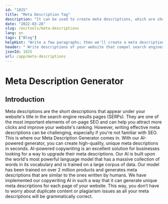 ```yaml
---
id: "1825"
title: "Meta Description Tag"
description: "It can be used to create meta descriptions, which are short summaries of the page that appear in search engine results."
date: "2022-03-28"
slug: /en/tools/meta-descriptions
lang: en
tags: ["Blog"]
helpHint: "Write a few paragraphs; then we'll create a meta description for the given text."
header: " Write descriptions of your website that compel search engines to rank your website."
jsonId: 1825
url: /app/meta-descriptions
---
```


# Meta Description Generator

## Introduction

Meta descriptions are the short descriptions that appear under your website's title in the search engine results pages (SERPs). They are one of the most important elements of on-page SEO and can help you attract more clicks and improve your website's ranking. However, writing effective meta descriptions can be challenging, especially if you're not familiar with SEO. This is where our Meta Description Generator comes in. With our AI-powered generator, you can create high-quality, unique meta descriptions in seconds. AI-powered copywriting is an excellent solution for businesses looking for a way to upgrade their meta descriptions. Our AI is built upon the world's most powerful language model that has a massive collection of words in its vocabulary and is trained on a large corpus of data. Our model has been trained on over 2 million products and generates meta descriptions that are similar to the ones written by humans. We have implemented our copywriting AI in such a way that it can generate unique meta descriptions for each page of your website. This way, you don’t have to worry about duplicate content or plagiarism issues as all your meta descriptions will be grammatically correct.
